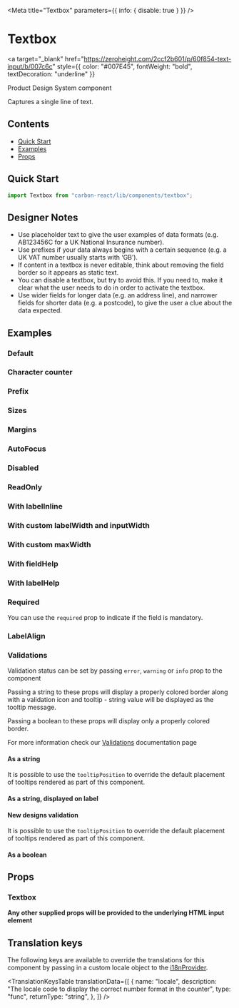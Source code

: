 



<Meta title="Textbox" parameters={{ info: { disable: true } }} />

# Textbox

<a
  target="_blank"
  href="https://zeroheight.com/2ccf2b601/p/60f854-text-input/b/007c6c"
  style={{ color: "#007E45", fontWeight: "bold", textDecoration: "underline" }}
>
  Product Design System component
</a>

Captures a single line of text.

## Contents

- [Quick Start](#quick-start)
- [Examples](#examples)
- [Props](#props)

## Quick Start

```javascript
import Textbox from "carbon-react/lib/components/textbox";
```

## Designer Notes

- Use placeholder text to give the user examples of data formats (e.g. AB123456C for a UK National Insurance number).
- Use prefixes if your data always begins with a certain sequence (e.g. a UK VAT number usually starts with ‘GB’).
- If content in a textbox is never editable, think about removing the field border so it appears as static text.
- You can disable a textbox, but try to avoid this. If you need to, make it clear what the user needs to do in order to activate the textbox.
- Use wider fields for longer data (e.g. an address line), and narrower fields for shorter data (e.g. a postcode), to give the user a clue about the data expected.

## Examples

### Default

<Canvas>
  <Story name="default" story={stories.Default} />
</Canvas>

### Character counter

<Canvas>
  <Story name="character counter" story={stories.CharacterCounter} />
</Canvas>

### Prefix

<Canvas>
  <Story name="prefix" story={stories.Prefix} />
</Canvas>

### Sizes

<Canvas>
  <Story name="sizes" story={stories.Sizes} />
</Canvas>

### Margins

<Canvas>
  <Story name="margins" story={stories.Margins} />
</Canvas>

### AutoFocus

<Canvas>
  <Story name="autoFocus" story={stories.AutoFocus} />
</Canvas>

### Disabled

<Canvas>
  <Story name="disabled" story={stories.Disabled} />
</Canvas>

### ReadOnly

<Canvas>
  <Story name="readOnly" story={stories.ReadOnly} />
</Canvas>

### With labelInline

<Canvas>
  <Story name="with labelInline" story={stories.WithLabelInline} />
</Canvas>

### With custom labelWidth and inputWidth

<Canvas>
  <Story
    name="with custom labelWidth and inputWidth"
    story={stories.WithCustomLabelWidthAndInputWidth}
  />
</Canvas>

### With custom maxWidth

<Canvas>
  <Story name="with custom maxWidth" story={stories.WithCustomMaxWidth} />
</Canvas>

### With fieldHelp

<Canvas>
  <Story name="with fieldHelp" story={stories.WithFieldHelp} />
</Canvas>

### With labelHelp

<Canvas>
  <Story name="with labelHelp" story={stories.WithLabelHelp} />
</Canvas>

### Required

You can use the `required` prop to indicate if the field is mandatory.

<Canvas>
  <Story name="required" story={stories.Required} />
</Canvas>

### LabelAlign

<Canvas>
  <Story name="labelAlign" story={stories.LabelAlign} />
</Canvas>

### Validations

Validation status can be set by passing `error`, `warning` or `info` prop to the component

Passing a string to these props will display a properly colored border along with a validation icon and tooltip - string value will be displayed as the tooltip message.

Passing a boolean to these props will display only a properly colored border.

For more information check our [Validations](?path=/docs/documentation-validations--page "Validations") documentation page

#### As a string

<Canvas>
  <Story
    name="validations - string - component"
    story={stories.ValidationsAsAString}
  />
</Canvas>

It is possible to use the `tooltipPosition` to override the default placement of tooltips rendered as part of this component.

<Canvas>
  <Story
    name="validations - string - with tooltipPosition overriden - component"
    story={stories.ValidationsAsAStringWithTooltipCustom}
  />
</Canvas>

#### As a string, displayed on label

<Canvas>
  <Story
    name="validations - string - label"
    story={stories.ValidationsAsAStringDisplayedOnLabel}
  />
</Canvas>

#### New designs validation

<Canvas>
  <Story
    name="validations - string - new design"
    story={stories.NewDesignsValidation}
  />
</Canvas>

It is possible to use the `tooltipPosition` to override the default placement of tooltips rendered as part of this component.

<Canvas>
  <Story
    name="validations - string - with tooltipPosition overriden - label"
    story={stories.ValidationsAsAStringWithTooltipDefault}
  />
</Canvas>

#### As a boolean

<Canvas>
  <Story name="validations - boolean" story={stories.ValidationsAsABoolean} />
</Canvas>

## Props

### Textbox

<StyledSystemProps of={Textbox} noHeader margin />

**Any other supplied props will be provided to the underlying HTML input element**

## Translation keys

The following keys are available to override the translations for this component by passing in a custom locale object to the
[i18nProvider](https://carbon.sage.com/?path=/story/documentation-i18n--page).

<TranslationKeysTable
  translationData={[
    {
      name: "locale",
      description:
        "The locale code to display the correct number format in the counter",
      type: "func",
      returnType: "string",
    },
  ]}
/>
